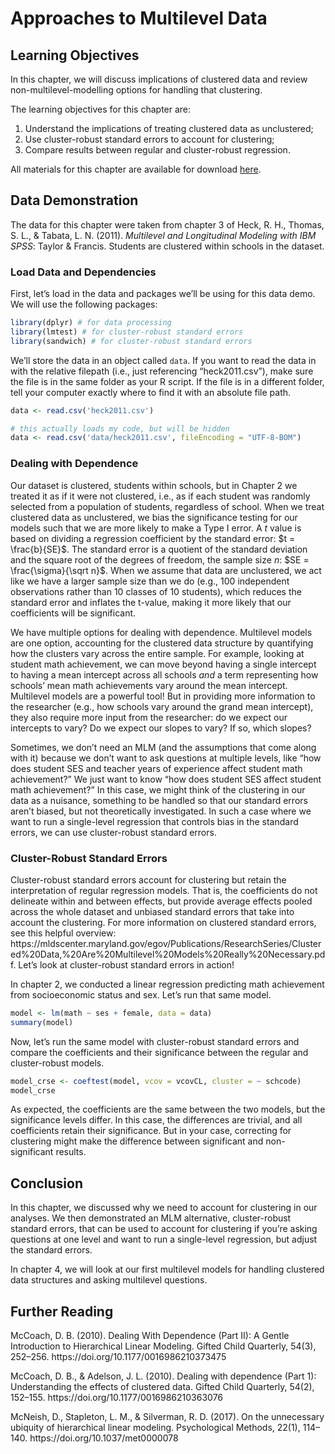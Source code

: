 # Approaches to Multilevel Data {#module-3}

## Learning Objectives

In this chapter, we will discuss implications of clustered data and review non-multilevel-modelling options for handling that clustering. 

The learning objectives for this chapter are:

1. Understand the implications of treating clustered data as unclustered;
2. Use cluster-robust standard errors to account for clustering;
3. Compare results between regular and cluster-robust regression.

All materials for this chapter are available for download [here](https://www.learn-mlms.com/13-appendix.html).

## Data Demonstration

The data for this chapter were taken from chapter 3 of Heck, R. H., Thomas, S. L., & Tabata, L. N. (2011). *Multilevel and Longitudinal Modeling with IBM SPSS*: Taylor & Francis. Students are clustered within schools in the dataset.

### Load Data and Dependencies

First, let's load in the data and packages we'll be using for this data demo. We will use the following packages:

```r
library(dplyr) # for data processing
library(lmtest) # for cluster-robust standard errors
library(sandwich) # for cluster-robust standard errors
```

We'll store the data in an object called `data`. If you want to read the data in with the relative filepath (i.e., just referencing "heck2011.csv"), make sure the file is in the same folder as your R script. If the file is in a different folder, tell your computer exactly where to find it with an absolute file path.

```r
data <- read.csv('heck2011.csv')
```

```r
# this actually loads my code, but will be hidden
data <- read.csv('data/heck2011.csv', fileEncoding = "UTF-8-BOM")
```

### Dealing with Dependence

Our dataset is clustered, students within schools, but in Chapter 2 we treated it as if it were not clustered, i.e., as if each student was randomly selected from a population of students, regardless of school. When we treat clustered data as unclustered, we bias the significance testing for our models such that we are more likely to make a Type I error. A *t* value is based on dividing a regression coefficient by the standard error: $t = \frac{b}{SE}$. The standard error is a quotient of the standard deviation and the square root of the degrees of freedom, the sample size *n*: $SE = \frac{\sigma}{\sqrt n}$. When we assume that data are unclustered, we act like we have a larger sample size than we do (e.g., 100 independent observations rather than 10 classes of 10 students), which reduces the standard error and inflates the t-value, making it more likely that our coefficients will be significant.

We have multiple options for dealing with dependence. Multilevel models are one option, accounting for the clustered data structure by quantifying how the clusters vary across the entire sample. For example, looking at student math achievement, we can move beyond having a single intercept to having a mean intercept across all schools *and* a term representing how schools' mean math achievements vary around the mean intercept. Multilevel models are a powerful tool! But in providing more information to the researcher (e.g., how schools vary around the grand mean intercept), they also require more input from the researcher: do we expect our intercepts to vary? Do we expect our slopes to vary? If so, which slopes?

Sometimes, we don't need an MLM (and the assumptions that come along with it) because we don't want to ask questions at multiple levels, like "how does student SES and teacher years of experience affect student math achievement?" We just want to know "how does student SES affect student math achievement?" In this case, we might think of the clustering in our data as a nuisance, something to be handled so that our standard errors aren't biased, but not theoretically investigated. In such a case where we want to run a single-level regression that controls bias in the standard errors, we can use cluster-robust standard errors.

### Cluster-Robust Standard Errors

Cluster-robust standard errors account for clustering but retain the interpretation of regular regression models. That is, the coefficients do not delineate within and between effects, but provide average effects pooled across the whole dataset and unbiased standard errors that take into account the clustering. For more information on clustered standard errors, see this helpful overview: https://mldscenter.maryland.gov/egov/Publications/ResearchSeries/Clustered%20Data,%20Are%20Multilevel%20Models%20Really%20Necessary.pdf. Let's look at cluster-robust standard errors in action!

In chapter 2, we conducted a linear regression predicting math achievement from socioeconomic status and sex. Let's run that same model.

```r
model <- lm(math ~ ses + female, data = data)
summary(model)
```

Now, let's run the same model with cluster-robust standard errors and compare the coefficients and their significance between the regular and cluster-robust models.

```r
model_crse <- coeftest(model, vcov = vcovCL, cluster = ~ schcode)
model_crse
```

As expected, the coefficients are the same between the two models, but the significance levels differ. In this case, the differences are trivial, and all coefficients retain their significance. But in your case, correcting for clustering might make the difference between significant and non-significant results. 

## Conclusion

In this chapter, we discussed why we need to account for clustering in our analyses. We then demonstrated an MLM alternative, cluster-robust standard errors, that can be used to account for clustering if you're asking questions at one level and want to run a single-level regression, but adjust the standard errors.

In chapter 4, we will look at our first multilevel models for handling clustered data structures and asking multilevel questions.

## Further Reading

McCoach, D. B. (2010). Dealing With Dependence (Part II): A Gentle Introduction to Hierarchical Linear Modeling. Gifted Child Quarterly, 54(3), 252–256. https://doi.org/10.1177/0016986210373475

McCoach, D. B., & Adelson, J. L. (2010). Dealing with dependence (Part 1): Understanding the effects of clustered data. Gifted Child Quarterly, 54(2), 152–155. https://doi.org/10.1177/0016986210363076

McNeish, D., Stapleton, L. M., & Silverman, R. D. (2017). On the unnecessary ubiquity of hierarchical linear modeling. Psychological Methods, 22(1), 114–140. https://doi.org/10.1037/met0000078

